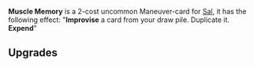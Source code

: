 {{Stub}}
{{Card
|rarity = Uncommon
|decktype = Battle
|cardtype = Maneuver
|upgradeable = Yes
|expreq = 3
|upgrade1 = Pale Muscle Memory: costs 1 '''Action'''
|upgrade2 = Graven Muscle Memory: '''Improvise''' a card from your discard pile
|character = Sal}}
{{Quote|Practice makes perfect. Or at least good enough.}}

'''Muscle Memory''' is a 2-cost uncommon  Maneuver-card for [[Sal]], it has the following effect: "'''Improvise''' a card from your draw pile. Duplicate it. '''Expend'''"

== Upgrades ==